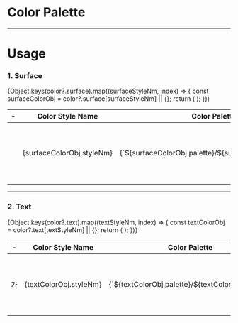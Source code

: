 
<Meta title="Design System/Guide/Color" />

# Color Palette

<ColorPalette>
  <ColorItem title="Gray" subtitle="theme.palette.gray" colors={palette?.gray} />
  <ColorItem title="Navy" subtitle="theme.palette.navy" colors={palette?.navy} />
  <ColorItem title="Red" subtitle="theme.palette.red" colors={palette?.red} />
  <ColorItem title="Blue" subtitle="theme.palette.blue" colors={palette?.blue} />
</ColorPalette>

<hr />

# Usage

### 1. Surface

<table id="guide" style={{ width: "100%", tableLayout: "fixed", margin: "40px 0" }}>
  <thead>
    <tr>
      <th style={{ width: "100px" }}>-</th>
      <th>Color Style Name</th>
      <th>Color Palette</th>
      <th>Hex</th>
      <th style={{ width: "42%" }}>Description</th>
    </tr>
  </thead>
  <tbody>
    {Object.keys(color?.surface).map((surfaceStyleNm, index) => {
      const surfaceColorObj = color?.surface[surfaceStyleNm] || {};
      return (
        <tr key={index}>
          <td style={{ backgroundColor: surfaceColorObj.hex, height: "100px" }} />
          <td className="bold">{surfaceColorObj.styleNm}</td>
          <td>{`${surfaceColorObj.palette}/${surfaceColorObj.depth}`}</td>
          <td>{surfaceColorObj.hex}</td>
          <td style={{ textAlign: "left" }}>
            {surfaceColorObj.description?.split("\n")?.map((line) => <p>{line}</p> || <br />)}
          </td>
        </tr>
      );
    })}
  </tbody>
</table>

<hr />

### 2. Text

<table id="guide" style={{ width: "100%", tableLayout: "fixed", margin: "40px 0" }}>
  <thead>
    <tr>
      <th style={{ width: "100px" }}>-</th>
      <th>Color Style Name</th>
      <th>Color Palette</th>
      <th>Hex</th>
      <th style={{ width: "42%" }}>Description</th>
    </tr>
  </thead>
  <tbody>
    {Object.keys(color?.text).map((textStyleNm, index) => {
      const textColorObj = color?.text[textStyleNm] || {};
      return (
        <tr key={index}>
          <td
            className="bold"
            style={{
              backgroundColor: textStyleNm === "invert" ? color.surface.invert.hex : undefined,
              color: textColorObj.hex,
              fontSize: "64px",
              height: "100px",
            }}
          >
            가
          </td>
          <td className="bold">{textColorObj.styleNm}</td>
          <td>{`${textColorObj.palette}/${textColorObj.depth}`}</td>
          <td>{textColorObj.hex}</td>
          <td style={{ textAlign: "left" }}>
            {textColorObj.description?.split("\n")?.map((line) => <p>{line}</p> || <br />)}
          </td>
        </tr>
      );
    })}
  </tbody>
</table>
